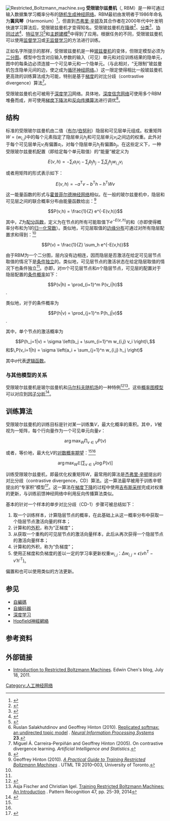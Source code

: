 [[File:Restricted_Boltzmann_machine.svg|thumb]]
{{机器学习导航栏}}
'''受限玻尔兹曼机'''（{{lang-en|restricted Boltzmann machine}}, RBM）是一种可通过输入数据集学习概率分布的[[随机神经网络|随机]][[生成模型|生成]][[神经网络|神经网络]]。RBM最初由发明者{{tsl|en|Paul Smolensky|保罗·斯模棱斯基}}于1986年命名为'''簧风琴'''（Harmonium）<ref>{{cite book
 |last          = Smolensky
 |first         = Paulgengxin
 |editor1-first = David E.
 |editor1-last  = Rumelhart
 |editor2-first = James L.
 |editor2-last  = McLelland
 |title         = Parallel Distributed Processing: Explorations in the Microstructure of Cognition, Volume 1: Foundations
 |publisher     = MIT Press
 |year          = 1986
 |pages         = 194–281
 |chapter       = Chapter 6: Information Processing in Dynamical Systems: Foundations of Harmony Theory
 |url           = http://www-psych.stanford.edu/~jlm/papers/PDP/Volume%201/Chap6_PDP86.pdf
 |isbn          = 0-262-68053-X
 |deadurl       = yes
 |archiveurl    = https://web.archive.org/web/20130613014045/http://www-psych.stanford.edu/~jlm/papers/PDP/Volume%201/Chap6_PDP86.pdf
 |archivedate   = 2013-06-13
 |access-date   = 2014-09-16
}}</ref>，但直到[[杰弗里·辛顿|杰弗里·辛顿]]及其合作者在2000年代中叶发明快速学习算法后，受限玻兹曼机才变得知名。受限玻兹曼机在[[降维|降维]]<ref>{{cite journal|title=Reducing the Dimensionality of Data with Neural Networks|journal=Science|date=2006-07-28|doi=10.1126/science.1127647|url=http://science.sciencemag.org/content/313/5786/504|language=en|volume=313|issue=5786|pages=504–507|issn=0036-8075|accessdate=2018-04-02|author=G. E. Hinton, R. R. Salakhutdinov|archive-date=2018-03-20|archive-url=https://web.archive.org/web/20180320113924/http://science.sciencemag.org/content/313/5786/504|dead-url=no}}</ref>、[[统计分类|分类]]<ref>{{cite journal|title=Classification using discriminative restricted Boltzmann machines|date=2008-07-05|publisher=ACM|isbn=9781605582054|doi=10.1145/1390156.1390224|pages=536–543|url=http://dl.acm.org/citation.cfm?id=1390156.1390224|accessdate=2018-04-02|author=Hugo Larochelle, Yoshua Bengio}}</ref>、[[协同过滤|协同过滤]]<ref name="softCF">{{Cite conference | doi = 10.1145/1273496.1273596| title = Restricted Boltzmann machines for collaborative filtering| conference = Proceedings of the 24th international conference on Machine learning - ICML '07| pages = 791| year = 2007| last1 = Salakhutdinov | first1 = R. | last2 = Mnih | first2 = A. | last3 = Hinton | first3 = G. | isbn = 9781595937933}}</ref>、[[特征学习|特征学习]]<ref name="coates2011">{{cite conference
 |last1       = Coates
 |first1      = Adam
 |last2       = Lee
 |first2      = Honglak
 |last3       = Ng
 |first3      = Andrew Y.
 |title       = An analysis of single-layer networks in unsupervised feature learning
 |conference  = International Conference on Artificial Intelligence and Statistics (AISTATS)
 |year        = 2011
 |url         = http://www.stanford.edu/~acoates/papers/coatesleeng_aistats_2011.pdf
 |deadurl     = yes
 |archiveurl  = https://web.archive.org/web/20130510120705/http://www.stanford.edu/~acoates/papers/coatesleeng_aistats_2011.pdf
 |archivedate = 2013-05-10
 |access-date = 2014-09-16
}}</ref>和[[主题建模|主题建模]]<ref>Ruslan Salakhutdinov and Geoffrey Hinton (2010). [http://books.nips.cc/papers/files/nips22/NIPS2009_0817.pdf Replicated softmax: an undirected topic model] {{Wayback|url=http://books.nips.cc/papers/files/nips22/NIPS2009_0817.pdf |date=20120525063031 }}. ''[[Neural_Information_Processing_Systems|Neural Information Processing Systems]]'' '''23'''.</ref>中得到了应用。根据任务的不同，受限玻兹曼机可以使用[[监督学习|监督学习]]或[[非監督式學習|无监督学习]]的方法进行训练。

正如名字所提示的那样，受限玻兹曼机是一种[[玻尔兹曼机|玻兹曼机]]的变体，但限定模型必须为[[二分图|二分图]]。模型中包含对应输入参数的输入（可见）单元和对应训练结果的隐单元，图中的每条边必须连接一个可见单元和一个隐单元。（与此相对，“无限制”玻兹曼机包含隐单元间的边，使之成为[[循环神经网络|循环神经网络]]。）这一限定使得相比一般玻兹曼机更高效的训练算法成为可能，特别是基于[[梯度下降法|梯度]]的对比分歧（contrastive divergence）算法<ref name="oncd">Miguel Á. Carreira-Perpiñán and Geoffrey Hinton (2005). On contrastive divergence learning. ''Artificial Intelligence and Statistics''.</ref>。

受限玻兹曼机也可被用于[[深度学习|深度学习]]网络。具体地，[[深度信念网络|深度信念网络]]可使用多个RBM堆叠而成，并可使用[[梯度下降法|梯度下降法]]和[[反向传播算法|反向传播算法]]进行调优<ref>{{Cite journal 
| last1 = Hinton | first1 = G. 
| title = Deep belief networks 
| doi = 10.4249/scholarpedia.5947 
| journal = Scholarpedia 
| volume = 4 
| issue = 5 
| pages = 5947 
| year = 2009 
| pmid =  
| pmc = 
| bibcode = 2009SchpJ...4.5947H}}</ref>。

== 结构 ==
标准的受限玻尔兹曼机由二值（[[布尔代数|布尔]]/[[伯努利分布|伯努利]]）隐层和可见层单元组成。权重矩阵<math>W = (w_{i,j})</math>中的每个元素指定了隐层单元<math>h_j</math>和可见层单元<math>v_i</math>之间边的权重。此外对于每个可见层单元<math>v_i</math>有偏置<math>a_i</math>，对每个隐层单元<math>h_j</math>有偏置<math>b_j</math>。在这些定义下，一种受限玻尔兹曼机配置（即给定每个单元取值）的“能量”{{math|(''v'',''h'')}}被定义为

:<math>E(v,h) = -\sum_i a_i v_i - \sum_j b_j h_j -\sum_i \sum_j h_j w_{i,j} v_i</math>

或者用矩阵的形式表示如下：

:<math>E(v,h) = -a^{\mathrm{T}} v - b^{\mathrm{T}} h -h^{\mathrm{T}} W v</math>

这一能量函数的形式与[[霍普菲尔德神经网络|霍普菲尔德神经网络]]相似。在一般的玻尔兹曼机中，隐层和可见层之间的联合概率分布由能量函数给出：<ref name="guide">Geoffrey Hinton (2010). ''[http://www.cs.toronto.edu/~hinton/absps/guideTR.pdf A Practical Guide to Training Restricted Boltzmann Machines] {{Wayback|url=http://www.cs.toronto.edu/~hinton/absps/guideTR.pdf |date=20140925041702 }}''. UTML TR 2010–003, University of Toronto.</ref>

:<math>P(v,h) = \frac{1}{Z} e^{-E(v,h)}</math>

其中，<math>Z</math>为[[配分函数|配分函数]]，定义为在节点的所有可能取值下<math>e^{-E(v,h)}</math>的和（亦即使得概率分布和为1的[[归一化常数|归一化常数]]）。类似地，可见层取值的[[边缘分布|边缘分布]]可通过对所有隐层配置求和得到：<ref name="guide"/>

:<math>P(v) = \frac{1}{Z} \sum_h e^{-E(v,h)}</math>

由于RBM为一个二分图，层内没有边相连，因而隐层是否激活在给定可见层节点取值的情况下是[[条件独立|条件独立]]的。类似地，可见层节点的激活状态在给定隐层取值的情况下也条件独立<ref name="oncd"/>。亦即，对<math>m</math>个可见层节点和<math>n</math>个隐层节点，可见层的配置{{mvar|v}}对于隐层配置{{mvar|h}}的[[条件概率|条件概率]]如下：

:<math>P(v|h) = \prod_{i=1}^m P(v_i|h)</math>.

类似地，{{mvar|h}}对于{{mvar|v}}的条件概率为

:<math>P(h|v) = \prod_{j=1}^n P(h_j|v)</math>.

其中，单个节点的激活概率为

:<math>P(h_j=1|v) = \sigma \left(b_j + \sum_{i=1}^m w_{i,j} v_i \right)\,</math>和<math>\,P(v_i=1|h) = \sigma \left(a_i + \sum_{j=1}^n w_{i,j} h_j \right)</math>

其中<math>\sigma</math>代表[[逻辑函数|逻辑函数]]。

=== 与其他模型的关系 ===
受限玻尔兹曼机是玻尔兹曼机和[[马尔可夫网络|马尔科夫随机场]]的一种特例<ref name="cdconvergence">{{cite journal | first1 = Ilya | last1 = Sutskever | first2 = Tijmen | last2 = Tieleman | year = 2010 | title = On the convergence properties of contrastive divergence | journal = Proc. 13th Int'l Conf. on AI and Statistics (AISTATS) | url = http://machinelearning.wustl.edu/mlpapers/paper_files/AISTATS2010_SutskeverT10.pdf | deadurl = yes | archiveurl = https://web.archive.org/web/20150610230811/http://machinelearning.wustl.edu/mlpapers/paper_files/AISTATS2010_SutskeverT10.pdf | archivedate = 2015-06-10 | access-date = 2014-09-16 }}</ref><ref name="RBMTutorial">Asja Fischer and Christian Igel. [http://image.diku.dk/igel/paper/TRBMAI.pdf  Training Restricted Boltzmann Machines: An Introduction] {{Wayback|url=http://image.diku.dk/igel/paper/TRBMAI.pdf |date=20150610230447 }}. Pattern Recognition 47, pp. 25-39, 2014</ref>。这些[[概率图模型|概率图模型]]可以对应到[[因子分析|因子分析]]<ref>{{cite journal |author1=María Angélica Cueto |author2=Jason Morton |author3=Bernd Sturmfels |year=2010 |url=http://www.jasonmorton.com/morton/publications/geomBoltzofficial.pdf |title=Geometry of the restricted Boltzmann machine |journal=Algebraic Methods in Statistics and Probability |volume=516 |publisher=American Mathematical Society |arxiv=0908.4425 }}{{dead link|date=2017年12月 |bot=InternetArchiveBot |fix-attempted=yes }}</ref>。

== 训练算法 ==
受限玻尔兹曼机的训练目标是针对某一训练集<math>V</math>，最大化概率的乘积。其中，<math>V</math>被视为一矩阵，每个行向量作为一个可见单元向量<math>v</math>：

:<math>\arg\max_W \prod_{v \in V} P(v)</math>

或者，等价地，最大化<math>V</math>的[[对数概率|对数概率]][[期望|期望]]：<ref name="cdconvergence"/><ref name="RBMTutorial"/>

:<math>\arg\max_W \mathbb{E} \left[\sum_{v \in V} \log P (v)\right]</math>

训练受限玻尔兹曼机，即最优化权重矩阵<math>W</math>，最常用的算法是[[杰弗里·辛顿|杰弗里·辛顿]]提出的对比分歧（contrastive divergence，CD）算法。这一算法最早被用于训练辛顿提出的“专家积”模型<ref>{{cite journal|url=http://www.mitpressjournals.org/doi/10.1162/089976602760128018|pages=1771–1800|title=Training Products of Experts by Minimizing Contrastive Divergence|journal=Neural Computation|volume=14|issue=8|date=2006-03-30|language=en|accessdate=2018-04-02|doi=10.1162/089976602760128018|author=Geoffrey E. Hinton|archive-date=2018-11-27|archive-url=https://web.archive.org/web/20181127114526/https://www.mitpressjournals.org/doi/10.1162/089976602760128018|dead-url=no}}</ref>。这一算法在[[梯度下降|梯度下降]]的过程中使用[[吉布斯采样|吉布斯采样]]完成对权重的更新，与训练前馈神经网络中利用反向传播算法类似。

基本的针对一个样本的单步对比分歧（CD-1）步骤可被总结如下：

# 取一个训练样本{{mvar|v}}，计算隐层节点的概率，在此基础上从这一概率分布中获取一个隐层节点激活向量的样本{{mvar|h}}；
# 计算{{mvar|v}}和{{mvar|h}}的[[外积|外积]]，称为“正梯度”；
# 从{{mvar|h}}获取一个重构的可见层节点的激活向量样本{{mvar|v'}}，此后从{{mvar|v'}}再次获得一个隐层节点的激活向量样本{{mvar|h'}}；
# 计算{{mvar|v'}}和{{mvar|h'}}的外积，称为“负梯度”；
# 使用正梯度和负梯度的差以一定的学习率更新权重<math>w_{i,j}</math>：<math>\Delta w_{i,j} = \epsilon (vh^\mathsf{T} - v'h'^\mathsf{T})</math>。

偏置{{mvar|a}}和{{mvar|b}}也可以使用类似的方法更新。

== 参见 ==
* [[自編碼|自編碼]]
* [[自编码器|自编码器]]
* [[深度学习|深度学习]]
* [[Hopfield神經網絡|Hopfield神經網絡]]

== 参考资料 ==
{{Reflist|30em}}

== 外部链接 ==
* [http://blog.echen.me/2011/07/18/introduction-to-restricted-boltzmann-machines/ Introduction to Restricted Boltzmann Machines]{{Wayback|url=http://blog.echen.me/2011/07/18/introduction-to-restricted-boltzmann-machines/ |date=20121029074609 }}. Edwin Chen's blog, July 18, 2011.

[[Category:人工神经网络|Category:人工神经网络]]